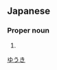 ==Japanese==
{{ja-kanjitab|裕|基}}

===Proper noun===
{{ja-pos|proper|ゆうき}}

# {{given name|male|lang=ja}}

[[Category:Japanese male given names|ゆうき]]